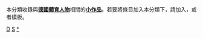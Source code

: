 {{hiddencat}}
本分類收錄與'''[[德國|德國]][[:Category:德國運動員|體育人物]]'''相關的'''[[Wikipedia:小作品|小作品]]'''。若要將條目加入本分類下，請加入'''{{tl|Germany-sport-bio-stub}}'''，或者'''{{tl|德國體育人物小作品}}'''模板。

[[Category:體育人物小作品|D]]
[[Category:德国人物小作品|S]]
[[Category:德國體育人物|*]]